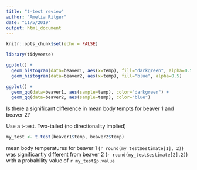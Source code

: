 ```yaml
---
title: "t-test review"
author: "Amelia Ritger"
date: "11/5/2019"
output: html_document
---
```


```r
knitr::opts_chunk$set(echo = FALSE)
```

```r
library(tidyverse)

ggplot() +
  geom_histogram(data=beaver1, aes(x=temp), fill="darkgreen", alpha=0.5) +
  geom_histogram(data=beaver2, aes(x=temp), fill="blue", alpha=0.5)

ggplot() +
  geom_qq(data=beaver1, aes(sample=temp), color="darkgreen") +
  geom_qq(data=beaver2, aes(sample=temp), color="blue")
```

Is there a significant difference in mean body tempts for beaver 1 and beaver 2?

Use a t-test. Two-tailed (no directionality implied)

```r
my_test <- t.test(beaver1$temp, beaver2$temp)
```

mean body temperatures for beaver 1 (`r round(my_test$estimate[1], 2)`) was significantly different from beaver 2 (`r round(my_test$estimate[2],2)`) with a probability value of `r my_test$p.value`

